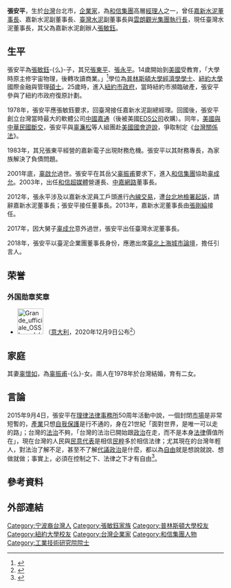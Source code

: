'''張安平'''{{BD|1951年|||}}，生於[[台灣|台灣]]台北市，[[企業家|企業家]]，為[[和信集團|和信集團]]高層[[經理人|經理人]]之一，曾任[[嘉新水泥|嘉新水泥]][[董事長|董事長]]、嘉新水泥副董事長、[[臺灣水泥|臺灣水泥]]副董事長與[[雲朗觀光集團|雲朗觀光集團]][[執行長|執行長]]，現任臺灣水泥董事長，其父為嘉新水泥創辦人[[張敏鈺|張敏鈺]]。

==生平==
張安平為[[張敏鈺|張敏鈺]]-{么}-子，其兄[[張東平|張東平]]、[[張永平|張永平]]。14歲開始到[[美國|美國]]受教育，「大學時原主修宇宙物理，後轉攻讀商業。」<ref>{{cite news|publisher=[[1111人力銀行|1111人力銀行]]|url=https://www.1111.com.tw/zone/fame-hall/famer.asp?gtype=4077&ano=107971|title=張安平雲朗集團執行長 把飯店業當成文化事業經營|date=2017-08-25|accessdate=2019-02-17}}</ref>學位為[[普林斯頓大學|普林斯頓大學]][[經濟學|經濟學]][[學士|學士]]、[[紐約大學|紐約大學]]國際金融與管理[[碩士|碩士]]。25歲時，進入[[紐約市政府|紐約市政府]]，當時紐約市瀕臨破產，張安平參與了紐約市政府復原計劃。

1978年，張安平應張敏鈺要求，回臺灣接任嘉新水泥副總經理。回國後，張安平創立台灣當時最大的軟體公司[[中國嘉通|中國嘉通]]（後被美國[[EDS公司|EDS公司]]收購）。同年，[[中華民國與美國關係|美國與中華民國斷交]]，張安平與[[辜濂松|辜濂松]]等人組團赴[[美國國會|美國國會]][[遊說|遊說]]，爭取制定《[[台灣關係法|台灣關係法]]》。

1983年，其兄張東平經營的嘉新電子出現財務危機。張安平以其財務專長，為家族解決了負債問題。

2001年底，[[辜啟允|辜啟允]]過世。張安平在其岳父[[辜振甫|辜振甫]]要求下，進入[[和信集團|和信集團]]協助[[辜成允|辜成允]]。2003年，出任[[和信超媒體|和信超媒體]]營運長、[[中嘉網路|中嘉網路]]董事長。

2012年，張永平涉及以嘉新水泥員工戶頭進行[[內線交易|內線交易]]，遭[[台北地檢署|台北地檢署]][[起訴|起訴]]，請辭嘉新水泥董事長；張安平接任董事長。2013年，嘉新水泥董事長由[[張剛綸|張剛綸]]接任。

2017年，因大舅子[[辜成允|辜成允]]意外過世，張安平出任臺灣水泥董事長。

2018年，張安平以臺泥企業團董事長身份，應邀出席[[臺北上海城市論壇|臺北上海城市論壇]]，擔任引言人。

==荣誉==
===外国勋章奖章===
* [[File:Grande_ufficiale_OSSI_medal_BAR.svg|60px]] {{link-it|意大利之星大军官勋章|Ordine della Stella d'Italia}}（[[意大利|意大利]]，2020年12月9日公布<ref>{{it}}{{cite web |url=https://www.quirinale.it/onorificenze/insigniti/363288 |title=Chang Sig. Nelson An-Ping |publisher=Presidenza della Repubblica |date= |accessdate=2021-08-30 |archive-date=2021-08-30 |archive-url=https://web.archive.org/web/20210830015918/https://www.quirinale.it/onorificenze/insigniti/363288 |dead-url=no }}</ref>）

==家庭==
其妻[[辜懷如|辜懷如]]，為[[辜振甫|辜振甫]]-{么}-女。兩人在1978年於台灣結婚，育有二女。

==言論==
2015年9月4日，張安平在[[理律法律事務所|理律法律事務所]]50周年活動中說，一個封閉[[市場|市場]]是非常短暫的，[[產業|產業]]只想[[贸易保护主义|自我保護]]是行不通的，身在21世紀「面對世界，是唯一可以走的路」；台灣的[[法治|法治]]不夠，「台灣的法治已開始跟[[政治|政治]]在走，而不是本身[[法律|法律]]價值所在」，現在台灣的人民與[[民意代表|民意代表]]是相信[[民粹|民粹]]多於相信法律；尤其現在的台灣年輕人，對法治了解不足，甚至不了解[[代議政治|代議政治]]是什麼，都以為[[自由|自由]]就是想說就說、想做就做；事實上，必須在控制之下、法律之下才有自由<ref>{{cite news|author=王玉樹|publisher=[[中國時報|中國時報]]|url=http://www.chinatimes.com/newspapers/20150905000607-260102|title=張安平：企業要面對外來競爭|date=2015-09-05|accessdate=2015-09-05}}</ref>。

==參考資料==
{{Reflist}}

== 外部連結 ==

{{太陽花學運}}
{{DEFAULTSORT:Chang}}

[[Category:宁波裔台灣人|Category:宁波裔台灣人]]
[[Category:張敏鈺家族|Category:張敏鈺家族]]
[[Category:普林斯頓大學校友|Category:普林斯頓大學校友]]
[[Category:紐約大學校友|Category:紐約大學校友]]
[[Category:台灣企業家|Category:台灣企業家]]
[[Category:和信集團人物|Category:和信集團人物]]
[[Category:工業技術研究院院士|Category:工業技術研究院院士]]